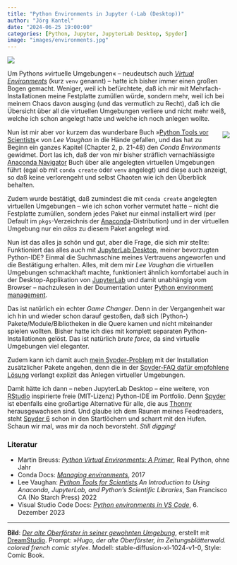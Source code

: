 ```yaml
---
title: "Python Environments in Jupyter (-Lab (Desktop))"
author: "Jörg Kantel"
date: "2024-06-25 19:00:00"
categories: [Python, Jupyter, JupyterLab Desktop, Spyder]
image: "images/environments.jpg"
---
```


[![](images/environments-b.jpg)](https://www.flickr.com/photos/schockwellenreiter/53784792029/)

Um Pythons »virtuelle Umgebungen« -- neudeutsch auch *[Virtual Environments](https://docs.python.org/3/library/venv.html)* (kurz `venv` genannt) -- hatte ich bisher immer einen großen Bogen gemacht. Weniger, weil ich befürchtete, daß ich mir mit Mehrfach-Installationen meine Festplatte zumüllen würde, sondern mehr, weil ich bei meinem Chaos davon ausging (und das vermutlich zu Recht), daß ich die Übersicht über all die virtuellen Umgebungen verliere und nicht mehr weiß, welche ich schon angelegt hatte und welche ich noch anlegen wollte.

<div style="float: right; margin-left: 12px; margin-top: 6px;">[![](images/pythontoolscover.webp)](https://nostarch.com/python-tools-scientists)</div>

Nun ist mir aber vor kurzem das wunderbare Buch »[Python Tools vor Scientists](https://nostarch.com/python-tools-scientists)« von *Lee Vaughan* in die Hände gefallen, und das hat zu Beginn ein ganzes Kapitel (Chapter 2, p. 21-48) den *Conda Environments* gewidmet. Dort las ich, daß der von mir bisher sträflich vernachlässigte [Anaconda Navigator](https://docs.anaconda.com/navigator/) Buch über alle angelegten virtuellen Umgebungen führt (egal ob mit `conda create` oder `venv` angelegt) und diese auch anzeigt, so daß keine verlorengeht und selbst Chaoten wie ich den Überblick behalten.

Zudem wurde bestätigt, daß zumindest die mit `conda create` angelegten virtuellen Umgebungen -- wie ich schon vorher vermutet hatte -- nicht die Festplatte zumüllen, sondern jedes Paket nur einmal installiert wird (per Default im `pkgs`-Verzeichnis der [Anaconda](http://cognitiones.kantel-chaos-team.de/programmierung/python/anaconda.html)-Distribution) und in der virtuellen Umgebung nur ein *alias* zu diesem Paket angelegt wird.

Nun ist das alles ja schön und gut, aber die Frage, die sich mir stellte: Funktioniert das alles auch mit [JupyterLab Desktop](http://cognitiones.kantel-chaos-team.de/programmierung/python/jupyterlabdesktop.html), meiner bevorzugten Python-IDE? Einmal die Suchmaschine meines Vertrauens angeworfen und die Bestätigung erhalten. Alles, mit dem mir *Lee Vaughan* die virtuellen Umgebungen schmackhaft machte, funktioniert ähnlich komfortabel auch in der Desktop-Applikation von [JupyterLab](http://cognitiones.kantel-chaos-team.de/programmierung/python/jupyterlab.html) und damit unabhängig vom Browser -- nachzulesen in der Doumentation unter [Python environment management](https://github.com/jupyterlab/jupyterlab-desktop/blob/master/python-env-management.md).

Das ist natürlich ein echter *Game Changer*. Denn in der Vergangenheit war ich hin und wieder schon darauf gestoßen, daß sich (Python-) Pakete/Module/Bibliotheken in die Quere kamen und nicht miteinander spielen wollten. Bisher hatte ich dies mit komplett separaten Python-Installationen gelöst. Das ist natürlich *brute force*, da sind virtuelle Umgebungen viel eleganter.

Zudem kann ich damit auch [mein Sypder-Problem](https://kantel.github.io/posts/2023042001_pillow_tutorial/) mit der Installation zusätzlicher Pakete angehen, denn die in der [Spyder-FAQ dafür empfohlene Lösung](https://docs.spyder-ide.org/5/faq.html#using-packages-installer) verlangt explizit das Anlegen virtueller Umgebungen.

Damit hätte ich dann -- neben JupyterLab Desktop -- eine weitere, von [RStudio](http://cognitiones.kantel-chaos-team.de/mathematik/rstudio.html) inspirierte freie (MIT-Lizenz) Python-IDE im Portfolio. Denn [Spyder](http://cognitiones.kantel-chaos-team.de/programmierung/python/spyder.html) ist ebenfalls eine großartige Alternative für alle, die aus [Thonny](http://cognitiones.kantel-chaos-team.de/programmierung/python/thonny.html) herausgewachsen sind. Und glaube ich dem Raunen meines Feedreaders, steht [Spyder 6](https://www.spyder-ide.org/blog/cbi-installers/) schon in den Startlöchern und scharrt mit den Hufen. Schaun wir mal, was mir da noch bevorsteht. *Still digging!*

### Literatur

- Martin Breuss: *[Python Virtual Environments: A Primer](https://realpython.com/python-virtual-environments-a-primer/)*, Real Python, ohne Jahr
- Conda Docs: *[Managing environments](https://conda.io/projects/conda/en/latest/user-guide/tasks/manage-environments.html)*, 2017
- Lee Vaughan: *[Python Tools for Scientists](https://nostarch.com/python-tools-scientists).An Introduction to Using Anaconda, JupyterLab, and Python's Scientific Libraries*, San Francisco CA (No Starch Press) 2022
- Visual Studio Code Docs: *[Python environments in VS Code](https://code.visualstudio.com/docs/python/environments)*, 6. Dezember 2023

---

**Bild**: *[Der alte Oberförster in seiner gewohnten Umgebung](https://www.flickr.com/photos/schockwellenreiter/53784792029/)*, erstellt mit [DreamStudio](https://beta.dreamstudio.ai/generate). Prompt: »*Hugo, der alte Oberförster, im Zeitungsblätterwald. colored french comic style*«. Modell: stable-diffusion-xl-1024-v1-0, Style: Comic Book.